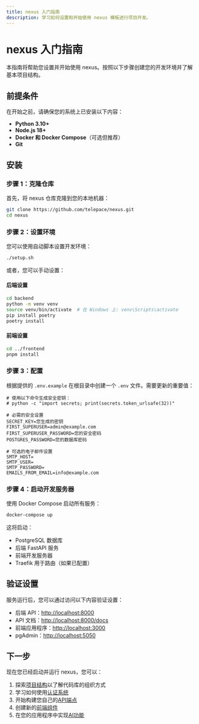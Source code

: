 ```yaml
---
title: nexus 入门指南
description: 学习如何设置和开始使用 nexus 模板进行项目开发。
---
```


# nexus 入门指南

本指南将帮助您设置并开始使用 nexus。按照以下步骤创建您的开发环境并了解基本项目结构。

## 前提条件

在开始之前，请确保您的系统上已安装以下内容：

- **Python 3.10+**
- **Node.js 18+**
- **Docker 和 Docker Compose**（可选但推荐）
- **Git**

## 安装

### 步骤 1：克隆仓库

首先，将 nexus 仓库克隆到您的本地机器：

```bash
git clone https://github.com/telepace/nexus.git
cd nexus
```

### 步骤 2：设置环境

您可以使用自动脚本设置开发环境：

```bash
./setup.sh
```

或者，您可以手动设置：

#### 后端设置

```bash
cd backend
python -m venv venv
source venv/bin/activate  # 在 Windows 上: venv\Scripts\activate
pip install poetry
poetry install
```

#### 前端设置

```bash
cd ../frontend
pnpm install
```

### 步骤 3：配置

根据提供的 `.env.example` 在根目录中创建一个 `.env` 文件。需要更新的重要值：

```
# 使用以下命令生成安全密钥：
# python -c "import secrets; print(secrets.token_urlsafe(32))"

# 必需的安全设置
SECRET_KEY=您生成的密钥
FIRST_SUPERUSER=admin@example.com
FIRST_SUPERUSER_PASSWORD=您的安全密码
POSTGRES_PASSWORD=您的数据库密码

# 可选的电子邮件设置
SMTP_HOST=
SMTP_USER=
SMTP_PASSWORD=
EMAILS_FROM_EMAIL=info@example.com
```

### 步骤 4：启动开发服务器

使用 Docker Compose 启动所有服务：

```bash
docker-compose up
```

这将启动：
- PostgreSQL 数据库
- 后端 FastAPI 服务
- 前端开发服务器
- Traefik 用于路由（如果已配置）

## 验证设置

服务运行后，您可以通过访问以下内容验证设置：

- 后端 API：[http://localhost:8000](http://localhost:8000)
- API 文档：[http://localhost:8000/docs](http://localhost:8000/docs)
- 前端应用程序：[http://localhost:3000](http://localhost:3000)
- pgAdmin：[http://localhost:5050](http://localhost:5050)

## 下一步

现在您已经启动并运行 nexus，您可以：

1. 探索[项目结构](/zh/docs/getting-started/project-structure)以了解代码库的组织方式
2. 学习如何使用[认证系统](/zh/docs/backend/authentication)
3. 开始构建您自己的[API端点](/zh/docs/backend/api-endpoints)
4. 创建新的[前端组件](/zh/docs/frontend/components)
5. 在您的应用程序中实现[AI功能](/zh/docs/ai-integration/overview) 